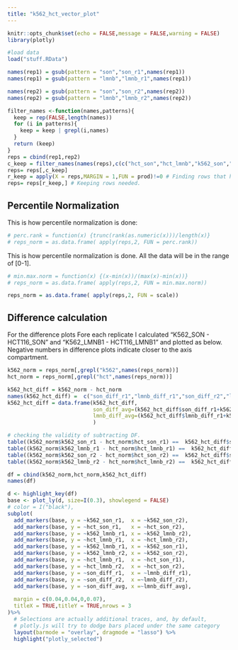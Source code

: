 ```yaml
---
title: "k562_hct_vector_plot"
---
```


```r
knitr::opts_chunk$set(echo = FALSE,message = FALSE,warning = FALSE)
library(plotly)
```

```r
#load data
load("stuff.RData")

names(rep1) = gsub(pattern = "son","son_r1",names(rep1))
names(rep1) = gsub(pattern = "lmnb","lmnb_r1",names(rep1))

names(rep2) = gsub(pattern = "son","son_r2",names(rep2))
names(rep2) = gsub(pattern = "lmnb","lmnb_r2",names(rep2))

filter_names <-function(names,patterns){
  keep = rep(FALSE,length(names))
  for (i in patterns){
    keep = keep | grepl(i,names)
  }
  return (keep)
}
reps = cbind(rep1,rep2)
c_keep = filter_names(names(reps),c(c("hct_son","hct_lmnb","k562_son","k562_lmnb"))) # Finding columns
reps= reps[,c_keep]
r_keep = apply(X = reps,MARGIN = 1,FUN = prod)!=0 # Finding rows that have zeroes in them
reps= reps[r_keep,] # Keeping rows needed.
```

## Percentile Normalization

This is how percentile normalization is done:

```r
# perc.rank = function(x) {trunc(rank(as.numeric(x)))/length(x)}
# reps_norm = as.data.frame( apply(reps,2, FUN = perc.rank))

```

This is how percentile normalization is done. All the data will be in the range of [0-1].

```r
# min.max.norm = function(x) {(x-min(x))/(max(x)-min(x))}
# reps_norm = as.data.frame( apply(reps,2, FUN = min.max.norm))
```

```r
reps_norm = as.data.frame( apply(reps,2, FUN = scale))
```


## Difference calculation

For the difference plots
Fore each replicate I calculated "K562_SON - HCT116_SON" and "K562_LMNB1 - HCT116_LMNB1" and plotted as below.
Negative numbers in difference plots indicate closer to the axis compartment.
```r
k562_norm = reps_norm[,grepl("k562",names(reps_norm))]
hct_norm = reps_norm[,grepl("hct",names(reps_norm))]

k562_hct_diff = k562_norm - hct_norm
names(k562_hct_diff) =  c("son_diff_r1","lmnb_diff_r1","son_diff_r2","lmnb_diff_r2")
k562_hct_diff = data.frame(k562_hct_diff,
                           son_diff_avg=(k562_hct_diff$son_diff_r1+k562_hct_diff$son_diff_r2)/2,
                           lmnb_diff_avg=(k562_hct_diff$lmnb_diff_r1+k562_hct_diff$lmnb_diff_r2)/2
                           )
```

```r
# checking the validity of subtracting DF.
table((k562_norm$k562_son_r1 - hct_norm$hct_son_r1) ==  k562_hct_diff$son_diff_r1)
table((k562_norm$k562_lmnb_r1 - hct_norm$hct_lmnb_r1) ==  k562_hct_diff$lmnb_diff_r1)
table((k562_norm$k562_son_r2 - hct_norm$hct_son_r2) ==  k562_hct_diff$son_diff_r2)
table((k562_norm$k562_lmnb_r2 - hct_norm$hct_lmnb_r2) ==  k562_hct_diff$lmnb_diff_r2)
```

```r
df = cbind(k562_norm,hct_norm,k562_hct_diff)
names(df)
```

```r
d <- highlight_key(df)
base <- plot_ly(d, size=I(0.3), showlegend = FALSE)
# color = I("black"),
subplot(
  add_markers(base, y = ~k562_son_r1,  x = ~k562_son_r2),
  add_markers(base, y = ~hct_son_r1,   x = ~hct_son_r2),
  add_markers(base, y = ~k562_lmnb_r1, x = ~k562_lmnb_r2),
  add_markers(base, y = ~hct_lmnb_r1,  x = ~hct_lmnb_r2),
  add_markers(base, y = ~k562_lmnb_r1, x = ~k562_son_r1),
  add_markers(base, y = ~k562_lmnb_r2, x = ~k562_son_r2),
  add_markers(base, y = ~hct_lmnb_r1,  x = ~hct_son_r1),
  add_markers(base, y = ~hct_lmnb_r2,  x = ~hct_son_r2),
  add_markers(base, y = ~son_diff_r1,  x = ~lmnb_diff_r1),
  add_markers(base, y = ~son_diff_r2,  x =~lmnb_diff_r2),
  add_markers(base, y = ~son_diff_avg, x =~lmnb_diff_avg),
  
  margin = c(0.04,0.04,0,0.07),
  titleX = TRUE,titleY = TRUE,nrows = 3
)%>%
  # Selections are actually additional traces, and, by default, 
  # plotly.js will try to dodge bars placed under the same category
  layout(barmode = "overlay", dragmode = "lasso") %>% 
  highlight("plotly_selected")
```

